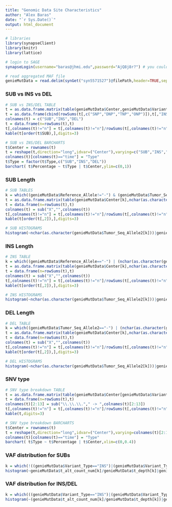 ```yaml
---
title: "Genomic Data Site Characteristics"
author: "Alex Baras"
date: "`r Sys.Date()`"
output: html_document
---
```



```r

# libraries
library(synapseClient)
library(knitr)
library(lattice)

# login to SAGE
synapseLogin(username="baras@jhmi.edu",password="AjQ8j8r?") # you could do this with prompt or coded, but will need to enter something here

# read aggregated MAF file
genieMutData = read.delim(synGet("syn5571527")@filePath,header=TRUE,sep="\t",quote="",comment="",skip = 1)

```

### SUB vs INS vs DEL

```r

# SUB vs INS/DEL TABLE
t = as.data.frame.matrix(table(genieMutData$Center,genieMutData$Variant_Type))
t = as.data.frame(cbind(rowSums(t[,c("SNP","DNP","TNP","ONP")]),t[,"INS"],t[,"DEL"]))
colnames(t) = c("SUB","INS","DEL")
t = data.frame(n=rowSums(t),t)
t[,colnames(t)!="n"] = t[,colnames(t)!="n"]/rowSums(t[,colnames(t)!="n"])
kable(t[order(t$SUB),],digits=3)

# SUB vs INS/DEL BARCHARTS
t$Center = rownames(t)
t = reshape(t,direction="long",idvar=("Center"),varying=c("SUB","INS","DEL"),v.names="Percentage",times=c("SUB","INS","DEL"))
colnames(t)[colnames(t)=="time"] = "Type"
t$Type = factor(t$Type,c("SUB","INS","DEL"))
barchart( t$Percentage ~ t$Type | t$Center,ylim=c(0,1))

```

### SUB Length

```r

# SUB TABLES
k = which((genieMutData$Reference_Allele!="-") & (genieMutData$Tumor_Seq_Allele2!="-") & (nchar(as.character(genieMutData$Reference_Allele))==nchar(as.character(genieMutData$Tumor_Seq_Allele2))))
t = as.data.frame.matrix(table(genieMutData$Center[k],nchar(as.character(genieMutData$Reference_Allele[k]))))
t = data.frame(n=rowSums(t),t)
colnames(t) = sub("X","",colnames(t))
t[,colnames(t)!="n"] = t[,colnames(t)!="n"]/rowSums(t[,colnames(t)!="n"])
kable(t[order(t[,2]),],digits=3)

# SUB HISTOGRAMS
histogram(~nchar(as.character(genieMutData$Tumor_Seq_Allele2[k]))|genieMutData$Center[k],breaks=c(0.5:20.5,30,40),xlim=c(0,10),ftype="percent",right=FALSE)

```

### INS Length

```r

# INS TABLE
k = which((genieMutData$Reference_Allele=="-") | (nchar(as.character(genieMutData$Reference_Allele))<nchar(as.character(genieMutData$Tumor_Seq_Allele2))))
t = as.data.frame.matrix(table(genieMutData$Center[k],nchar(as.character(genieMutData$Tumor_Seq_Allele2[k]))))
t = data.frame(n=rowSums(t),t)
colnames(t) = sub("X","",colnames(t))
t[,colnames(t)!="n"] = t[,colnames(t)!="n"]/rowSums(t[,colnames(t)!="n"])
kable(t[order(t[,2]),],digits=3)

# INS HISTOGRAMS
histogram(~nchar(as.character(genieMutData$Tumor_Seq_Allele2[k]))|genieMutData$Center[k],ftype="percent",breaks=c(0.5:20.5,30,40,50,100,200),xlim=c(0,20),right=TRUE)

```

### DEL Length

```r

# DEL TABLE
k = which((genieMutData$Tumor_Seq_Allele2=="-") | (nchar(as.character(genieMutData$Reference_Allele))>nchar(as.character(genieMutData$Tumor_Seq_Allele2))))
t = as.data.frame.matrix(table(genieMutData$Center[k],nchar(as.character(genieMutData$Reference_Allele[k]))))
t = data.frame(n=rowSums(t),t)
colnames(t) = sub("X","",colnames(t))
t[,colnames(t)!="n"] = t[,colnames(t)!="n"]/rowSums(t[,colnames(t)!="n"])
kable(t[order(t[,2]),],digits=3)

# DEL HISTOGRAMS
histogram(~nchar(as.character(genieMutData$Tumor_Seq_Allele2[k]))|genieMutData$Center[k],ftype="percent",breaks=c(0.5:20.5,30,40,50,100,200),xlim=c(0,20),right=TRUE)

```

### SNV type

```r

# SNV type breakdown TABLE
t = as.data.frame.matrix(table(genieMutData$Center[genieMutData$Variant_Type=="SNP"],paste(genieMutData$Reference_Allele[genieMutData$Variant_Type=="SNP"],".",genieMutData$Tumor_Seq_Allele2[genieMutData$Variant_Type=="SNP"])))
t = data.frame(n=rowSums(t),t)
colnames(t)[2:13] = sub("\\.\\.\\."," -> ",colnames(t)[2:13])
t[,colnames(t)!="n"] = t[,colnames(t)!="n"]/rowSums(t[,colnames(t)!="n"])
kable(t,digits=3)

# SNV type breakdown BARCHARTS
t$Center = rownames(t)
t = reshape(t,direction="long",idvar=("Center"),varying=colnames(t)[2:13],v.names="Percentage",times=colnames(t)[2:13],drop="n")
colnames(t)[colnames(t)=="time"] = "Type"
barchart( t$Type ~ t$Percentage | t$Center,xlim=c(0,0.4))

```

### VAF distribution for SUBs

```r

k = which(!((genieMutData$Variant_Type=="INS")|(genieMutData$Variant_Type=="DEL")))
histogram(~genieMutData$t_alt_count_num[k]/genieMutData$t_depth[k]|genieMutData$Center[k],ftype="percent",breaks=seq(0,1,0.02),right=FALSE)

```

### VAF distribution for INS/DEL

```r

k = which(((genieMutData$Variant_Type=="INS")|(genieMutData$Variant_Type=="DEL")))
histogram(~(genieMutData$t_alt_count_num[k]/genieMutData$t_depth[k])|genieMutData$Center[k],ftype="percent",breaks=seq(0,1,0.02),right=FALSE)

```
